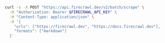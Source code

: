 ```bash cURL
curl -s -X POST "https://api.firecrawl.dev/v2/batch/scrape" \
  -H "Authorization: Bearer $FIRECRAWL_API_KEY" \
  -H "Content-Type: application/json" \
  -d '{
    "urls": ["https://firecrawl.dev", "https://docs.firecrawl.dev"],
    "formats": ["markdown"]
  }'
```
